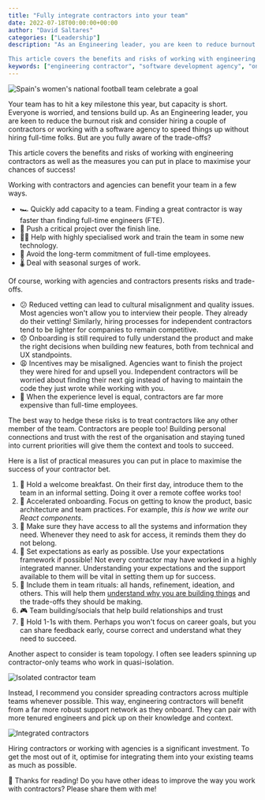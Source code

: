 ```yaml
---
title: "Fully integrate contractors into your team"
date: 2022-07-18T00:00:00+00:00
author: "David Saltares"
categories: ["Leadership"]
description: "As an Engineering leader, you are keen to reduce burnout risk and consider hiring a couple of contractors when the team needs to deliver a large project fast. But are you fully aware of the trade-offs?

This article covers the benefits and risks of working with engineering contractors as well as the measures you can put in place to maximise your chances of success!"
keywords: ["engineering contractor", "software development agency", "onboarding", "capacity"]
---
```


![Spain's women's national football team celebrate a goal](/img/contractors/spanish-women-team.jpg '[Sky Sports](https://www.skysports.com/football/news/11095/12649982/womens-euros-2022-preview-germany-face-spain-in-potential-group-b-decider-while-denmark-play-finland)')

Your team has to hit a key milestone this year, but capacity is short. Everyone is worried, and tensions build up. As an Engineering leader, you are keen to reduce the burnout risk and consider hiring a couple of contractors or working with a software agency to speed things up without hiring full-time folks. But are you fully aware of the trade-offs?

This article covers the benefits and risks of working with engineering contractors as well as the measures you can put in place to maximise your chances of success!

Working with contractors and agencies can benefit your team in a few ways.

- 🏎️ Quickly add capacity to a team. Finding a great contractor is way faster than finding full-time engineers (FTE).
- 💼 Push a critical project over the finish line.
- 👩‍🔬 Help with highly specialised work and train the team in some new technology.
- 💸 Avoid the long-term commitment of full-time employees.
- 🌡️ Deal with seasonal surges of work.

Of course, working with agencies and contractors presents risks and trade-offs.

- 😕 Reduced vetting can lead to cultural misalignment and quality issues. Most agencies won't allow you to interview their people. They already do their vetting! Similarly, hiring processes for independent contractors tend to be lighter for companies to remain competitive.
- 😞 Onboarding is still required to fully understand the product and make the right decisions when building new features, both from technical and UX standpoints.
- 😩 Incentives may be misaligned. Agencies want to finish the project they were hired for and upsell you. Independent contractors will be worried about finding their next gig instead of having to maintain the code they just wrote while working with you.
- 💸 When the experience level is equal, contractors are far more expensive than full-time employees.

The best way to hedge these risks is to treat contractors like any other member of the team. Contractors are people too! Building personal connections and trust with the rest of the organisation and staying tuned into current priorities will give them the context and tools to succeed.

Here is a list of practical measures you can put in place to maximise the success of your contractor bet.

1. 🥐 Hold a welcome breakfast. On their first day, introduce them to the team in an informal setting. Doing it over a remote coffee works too!
2. 🤗 Accelerated onboarding. Focus on getting to know the product, basic architecture and team practices. For example, _this is how we write our React components_.
3. 🔐 Make sure they have access to all the systems and information they need. Whenever they need to ask for access, it reminds them they do not belong.
4. 🥇 Set expectations as early as possible. Use your expectations framework if possible! Not every contractor may have worked in a highly integrated manner. Understanding your expectations and the support available to them will be vital in setting them up for success.
5. 🤝 Include them in team rituals: all hands, refinement, ideation, and others. This will help them [understand why you are building things](/help-engineers-understand-the-why/) and the trade-offs they should be making.
6. 🎮 Team building/socials that help build relationships and trust
7. 💬 Hold 1-1s with them. Perhaps you won't focus on career goals, but you can share feedback early, course correct and understand what they need to succeed.

Another aspect to consider is team topology. I often see leaders spinning up contractor-only teams who work in quasi-isolation.

![Isolated contractor team](/img/contractors/isolated-contractor-team.webp)

Instead, I recommend you consider spreading contractors across multiple teams whenever possible. This way, engineering contractors will benefit from a far more robust support network as they onboard. They can pair with more tenured engineers and pick up on their knowledge and context.

![Integrated contractors](/img/contractors/integrated-contractors.webp)

Hiring contractors or working with agencies is a significant investment. To get the most out of it, optimise for integrating them into your existing teams as much as possible.

🙌 Thanks for reading! Do you have other ideas to improve the way you work with contractors? Please share them with me!
